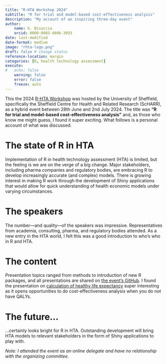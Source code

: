 ```yaml
---
title: "R-HTA Workshop 2024"
subtitle: "R for trial and model-based cost-effectiveness analysis"
description: "My account of an inspiring three-day event"
author: 
    name: G. Bisaccia
    orcid: 0000-0003-4606-3093
date: last-modified
date-format: medium
image: "rhta-logo.png"
draft: false # change status
reference-location: margin
categories: [R, health technology assessment]
execute:
#   echo: false
    warning: false
    error: false
    freeze: auto
---
```


This the 2024 [R-HTA Workshop](https://r-hta.org/events/workshop/2024/) was hosted by the University of Sheffield, specifically the Sheffield Centre for Health and Related Research (ScHARR), as a hybrid event between 28th June and 2nd July 2024. The title was **"R for trial and model-based cost-effectiveness analysis"** and, as those who know me might guess, I found it super exciting. What follows is a personal account of what was discussed.

# The state of R in HTA
Implementation of R in health technology assessment (HTA) is limited, but the feeling is we are on the verge of a big change. Major stakeholders, including pharma companies and regulatory bodies, are embracing R to develop increasingly accurate (and complex) models. There is growing interest in making R work through the development of Shiny applications that would allow for quick understanding of health economic models under varying circumstances. 

# The speakers
The number—and quality—of the speakers was impressive. Representatives from academia, consulting, pharma, and regulatory bodies attended. As a new entry in the HTA world, I felt this was a good introduction to who's who in R and HTA.

# The content
Presentation topics ranged from methods to introduction of new R packages, and all presentations are shared on [the event's GitHub](https://github.com/r-hta/r-hta-workshop-2024). 
I found the presentation on [calculation of healthy life expectancy](https://github.com/r-hta/r-hta-workshop-2024/blob/main/content/Methods%20for%20estimating%20Healthy%20Life%20Expectancy%20-%20LCP_Pijper_Kettle.pdf) super interesting as it opens opportunities to do cost-effectiveness analysis when you do not have QALYs.


# The future...
...certainly looks bright for R in HTA. Outstanding development will bring HTA models to relevant stakeholders in the form of Shiny applications to play with.

*Note: I attended the event as an online delegate and have no relationship with the organizing committee.* 